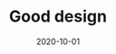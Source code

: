 ---
title: Good design
description: A short reflection on user experience and design.
date: 2020-10-01
readingTime: 1
---